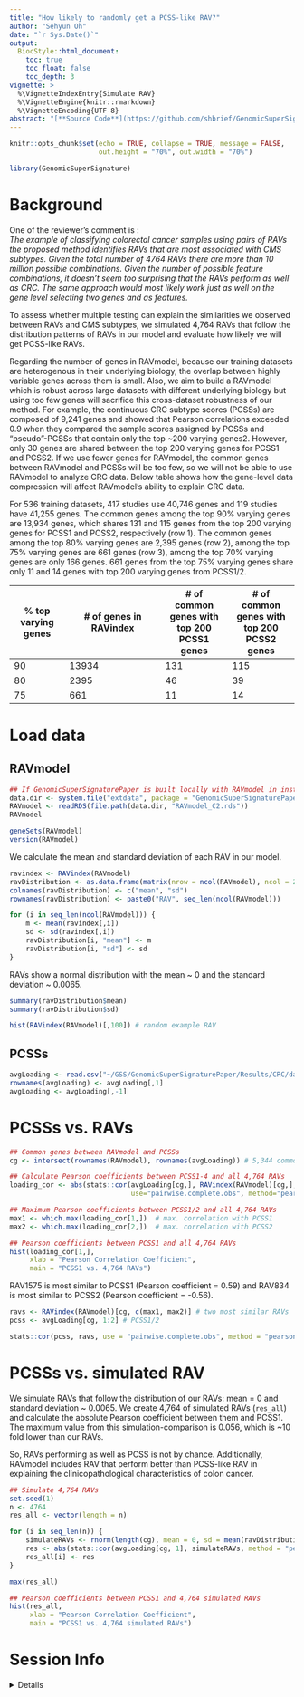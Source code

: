 ```yaml
---
title: "How likely to randomly get a PCSS-like RAV?"
author: "Sehyun Oh"
date: "`r Sys.Date()`"
output:
  BiocStyle::html_document:
    toc: true
    toc_float: false
    toc_depth: 3
vignette: >
  %\VignetteIndexEntry{Simulate RAV}
  %\VignetteEngine{knitr::rmarkdown}
  %\VignetteEncoding{UTF-8}
abstract: "[**Source Code**](https://github.com/shbrief/GenomicSuperSignaturePaper/blob/master/Revisions/Simulate_PCSSs.Rmd)"
---
```


```r
knitr::opts_chunk$set(echo = TRUE, collapse = TRUE, message = FALSE, 
                      out.height = "70%", out.width = "70%")
```

```r
library(GenomicSuperSignature)
```


# Background
One of the reviewer's comment is :   
*The example of classifying colorectal cancer samples using pairs of RAVs the proposed method identifies RAVs that are most associated with CMS subtypes. Given the total number of 4764 RAVs there are more than 10 million possible combinations. Given the number of possible feature combinations, it doesn't seem too surprising that the RAVs perform as well as CRC. The same approach would most likely work just as well on the gene level selecting two genes and as features.*

To assess whether multiple testing can explain the similarities we observed between RAVs and CMS subtypes, we simulated 4,764 RAVs that follow the distribution patterns of RAVs in our model and evaluate how likely we will get PCSS-like RAVs.

Regarding the number of genes in RAVmodel, because our training datasets are heterogenous in their underlying biology, the overlap between highly variable genes across them is small. Also, we aim to build a RAVmodel which is robust across large datasets with different underlying biology but using too few genes will sacrifice this cross-dataset robustness of our method. For example, the continuous CRC subtype scores (PCSSs) are composed of 9,241 genes and showed that Pearson correlations exceeded 0.9 when they compared the sample scores assigned by PCSSs and “pseudo”-PCSSs that contain only the top ~200 varying genes2. However, only 30 genes are shared between the top 200 varying genes for PCSS1 and PCSS2. If we use fewer genes for RAVmodel, the common genes between RAVmodel and PCSSs will be too few, so we will not be able to use RAVmodel to analyze CRC data. Below table shows how the gene-level data compression will affect RAVmodel’s ability to explain CRC data. 

For 536 training datasets, 417 studies use 40,746 genes and 119 studies have 41,255 genes. The common genes among the top 90% varying genes are 13,934 genes, which shares 131 and 115 genes from the top 200 varying genes for PCSS1 and PCSS2, respectively (row 1).  The common genes among the top 80% varying genes are 2,395 genes (row 2), among the top 75% varying genes are 661 genes (row 3), among the top 70% varying genes are only 166 genes. 661 genes from the top 75% varying genes share only 11 and 14 genes with top 200 varying genes from PCSS1/2.

| % top varying genes | # of genes in RAVindex | # of common genes with top 200 PCSS1 genes | # of common genes with top 200 PCSS2 genes |
|----|-------|-----|-----|
| 90 | 13934 | 131 | 115 |
| 80 | 2395  | 46  | 39  |
| 75 | 661   | 11  | 14  |


# Load data
## RAVmodel
```r
## If GenomicSuperSignaturePaper is built locally with RAVmodel in inst/extdata
data.dir <- system.file("extdata", package = "GenomicSuperSignaturePaper")
RAVmodel <- readRDS(file.path(data.dir, "RAVmodel_C2.rds"))
RAVmodel

geneSets(RAVmodel)
version(RAVmodel)
```

We calculate the mean and standard deviation of each RAV in our model.
```r
ravindex <- RAVindex(RAVmodel)
ravDistribution <- as.data.frame(matrix(nrow = ncol(RAVmodel), ncol = 2))
colnames(ravDistribution) <- c("mean", "sd")
rownames(ravDistribution) <- paste0("RAV", seq_len(ncol(RAVmodel)))

for (i in seq_len(ncol(RAVmodel))) {
    m <- mean(ravindex[,i])
    sd <- sd(ravindex[,i])
    ravDistribution[i, "mean"] <- m
    ravDistribution[i, "sd"] <- sd
}
```

RAVs show a normal distribution with the mean ~ 0 and the standard deviation ~ 0.0065.
```r
summary(ravDistribution$mean)
summary(ravDistribution$sd)

hist(RAVindex(RAVmodel)[,100]) # random example RAV
```

## PCSSs
```r
avgLoading <- read.csv("~/GSS/GenomicSuperSignaturePaper/Results/CRC/data/avg_loadings.csv")
rownames(avgLoading) <- avgLoading[,1]
avgLoading <- avgLoading[,-1]
```

# PCSSs vs. RAVs
```r
## Common genes between RAVmodel and PCSSs
cg <- intersect(rownames(RAVmodel), rownames(avgLoading)) # 5,344 common genes

## Calculate Pearson coefficients between PCSS1-4 and all 4,764 RAVs
loading_cor <- abs(stats::cor(avgLoading[cg,], RAVindex(RAVmodel)[cg,], 
                              use="pairwise.complete.obs", method="pearson"))

## Maximum Pearson coefficients between PCSS1/2 and all 4,764 RAVs
max1 <- which.max(loading_cor[1,])  # max. correlation with PCSS1
max2 <- which.max(loading_cor[2,])  # max. correlation with PCSS2

## Pearson coefficients between PCSS1 and all 4,764 RAVs
hist(loading_cor[1,], 
     xlab = "Pearson Correlation Coefficient",
     main = "PCSS1 vs. 4,764 RAVs")
```

RAV1575 is most similar to PCSS1 (Pearson coefficient = 0.59) and RAV834 is 
most similar to PCSS2 (Pearson coefficient = -0.56).

```r
ravs <- RAVindex(RAVmodel)[cg, c(max1, max2)] # two most similar RAVs
pcss <- avgLoading[cg, 1:2] # PCSS1/2

stats::cor(pcss, ravs, use = "pairwise.complete.obs", method = "pearson")
```


# PCSSs vs. simulated RAV
We simulate RAVs that follow the distribution of our RAVs: mean = 0 and 
standard deviation ~ 0.0065. We create 4,764 of simulated RAVs (`res_all`) 
and calculate the absolute Pearson coefficient between them and PCSS1. The 
maximum value from this simulation-comparison is 0.056, which is ~10 fold 
lower than our RAVs.    

So, RAVs performing as well as PCSS is not by chance. Additionally, RAVmodel 
includes RAV that perform better than PCSS-like RAV in explaining the 
clinicopathological characteristics of colon cancer.

```r
## Simulate 4,764 RAVs
set.seed(1)
n <- 4764
res_all <- vector(length = n)

for (i in seq_len(n)) {
    simulateRAVs <- rnorm(length(cg), mean = 0, sd = mean(ravDistribution$sd))
    res <- abs(stats::cor(avgLoading[cg, 1], simulateRAVs, method = "pearson"))
    res_all[i] <- res
}

max(res_all)

## Pearson coefficients between PCSS1 and 4,764 simulated RAVs
hist(res_all, 
     xlab = "Pearson Correlation Coefficient",
     main = "PCSS1 vs. 4,764 simulated RAVs")
```



# Session Info
<details>
```r
sessionInfo()
```
</details>
